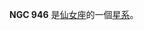 {{NGCInfoBox|NGCID=NGC 946|發現者=讓·瑪璉·愛德華·史提芬|發現日期=1884年12月12日|其他編號=UGC 1979,MCG 7-6-26,ZWG 539.34|曆元=J2000.0|赤經=2時30分38.4秒
|赤緯=42°13'59"|星座=仙女座|星體=星系|星等=13.7|表面亮度=14|藍等=14.7}}

'''NGC 946''' 是[[仙女座|仙女座]]的一個[[星系|星系]]。

{{NGCReference|946}}
{{Catalogs|NGC=946}}